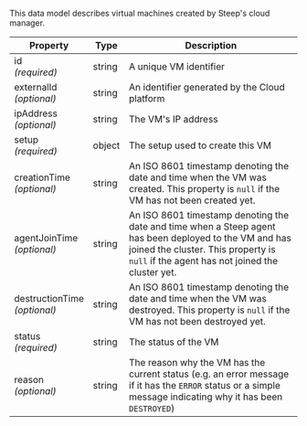 
This data model describes virtual machines created by Steep's cloud manager.

| Property                               | Type    | Description
| -------------------------------------- | ------- | -----------
| id<br/>*(required)*                    | string  | A unique VM identifier
| externalId<br/>*(optional)*            | string  | An identifier generated by the Cloud platform
| ipAddress<br/>*(optional)*             | string  | The VM's IP address
| setup<br/>*(required)*                 | object  | The <DocsLink href="#setups">setup</DocsLink> used to create this VM
| creationTime<br/>*(optional)*          | string  | An ISO 8601 timestamp denoting the date and time when the VM was created. This property is `null` if the VM has not been created yet.
| agentJoinTime<br/>*(optional)*         | string  | An ISO 8601 timestamp denoting the date and time when a Steep agent has been deployed to the VM and has joined the cluster. This property is `null` if the agent has not joined the cluster yet.
| destructionTime<br/>*(optional)*       | string  | An ISO 8601 timestamp denoting the date and time when the VM was destroyed. This property is `null` if the VM has not been destroyed yet.
| status<br/>*(required)*                | string  | The <DocsLink href="#vm-status">status</DocsLink> of the VM
| reason<br/>*(optional)*                | string  | The reason why the VM has the current status (e.g. an error message if it has the `ERROR` status or a simple message indicating why it has been `DESTROYED`)
